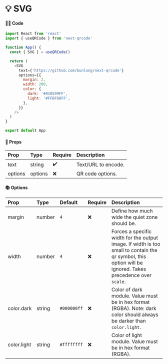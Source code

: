 # 💡 SVG

#### 👨‍💻 Code

```js copy
import React from 'react'
import { useQRCode } from 'next-qrcode'

function App() {
  const { SVG } = useQRCode()

  return (
    <SVG
      text={'https://github.com/bunlong/next-qrcode'}
      options={{
        margin: 2,
        width: 200,
        color: {
          dark: '#010599FF',
          light: '#FFBF60FF',
        },
      }}
    />
  )
}

export default App
```

#### 📖 Props

| Prop | Type | Require | Description |
| :--- | :--- | :--- | :--- |
| text | string | ✔️ | Text/URL to encode. |
| options | options | ❌ | QR code options. |

#### 📚 Options

| Prop | Type | Default | Require | Description |
| :--- | :--- | :--- | :--- | :--- |
| margin | number | `4` | ❌ | Define how much wide the quiet zone should be. |
| width | number | `4` | ❌ | Forces a specific width for the output image. If width is too small to contain the qr symbol, this option will be ignored. Takes precedence over `scale`. |
| color.dark | string | `#000000ff` | ❌ | Color of dark module. Value must be in hex format (RGBA). Note: dark color should always be darker than `color.light`. |
| color.light | string | `#ffffffff` | ❌ | Color of light module. Value must be in hex format (RGBA). |
